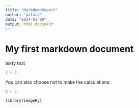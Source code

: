 ```yaml
---
title: "MarkdownReport"
author: "patata"
date: "2024-01-09"
output: html_document
---
```


# My first markdown document

texty text

<!-- the 3 symbols at the start mean we're going to write code (as opposed to text). The "r" means we're writing the code in R. "eval = TRUE" gives the output of the code in this section, instead of just showing the expressions. -->
<!-- the comments must be written outside the code. -->

```r
2 + 3 
``` 
<!-- these 3 symbols also go at the end of your code -->

You can also choose not to make the calculations:

```r
2 + 3 
```
<!-- if a function in your code doesn't give an output, it doesn't matter whether you write "eval = TRUE" or "eval = FALSE". Btw, you can also just write "eval = T" or "eval = F" -->

```r
library(imageRy)
``` 

